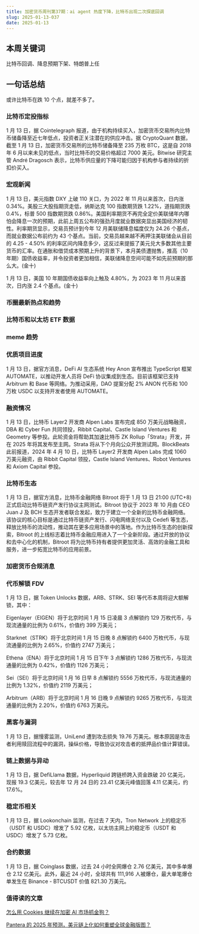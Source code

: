 ```yaml
---
title: 加密货币周刊第37期：ai agent 热度下降，比特币出现二次探底回调
slug: 2025-01-13-037
date: 2025-01-13
---
```


## 本周关键词

比特币回调、降息预期下架、特朗普上任

## 一句话总结

或许比特币在跌 10 个点，就差不多了。

### 比特币定投指标

1 月 13 日，据 Cointelegraph 报道，由于机构持续买入，加密货币交易所内比特币储备降至近七年低点，投资者正关注潜在的供应冲击。据 CryptoQuant 数据，截至 1 月 13 日，加密货币交易所的比特币储备降至 235 万枚 BTC，这是自 2018 年 6 月以来未见的低点，当时比特币的交易价格超过 7000 美元。Bitwise 研究主管 André Dragosch 表示，比特币供应量的下降可能归因于机构参与者持续的折扣价买入。

### 宏观新闻

1 月 13 日，美元指数 DXY 上破 110 关口，为 2022 年 11 月以来首次，日内涨 0.34%。美股三大股指期货走低，纳斯达克 100 指数期货跌 1.22%，道指期货跌 0.4%，标普 500 指数期货跌 0.86%。美国利率期货不再完全定价美联储年内哪怕会降息一次的预期，此前上周五公布的强劲月度就业数据突显出美国经济的韧性。利率期货显示，交易员预计到今年 12 月美联储降息幅度仅为 24.26 个基点，而就业数据公布前约为 43 个基点。当前，交易员越来越不再押注美联储会从目前的 4.25 - 4.50% 的利率区间内降息多少，这反过来提振了美元兑大多数其他主要货币的汇率。在通胀和借贷成本预期上升的背景下，本月美债遭抛售，推高（10 年期）国债收益率，并令投资者更加相信，美联储降息空间可能不如先前预期的那么大。(金十)

1 月 13 日，美国 10 年期国债收益率向上触及 4.80%，为 2023 年 11 月以来首次，日内涨 2.4 个基点。(金十)

### 币圈最新热点和趋势

### 比特币和以太坊 ETF 数据

### meme 趋势

### 优质项目进度

1 月 13 日，据官方消息，DeFi AI 生态系统 Hey Anon 宣布推出 TypeScript 框架 AUTOMATE，以推动开发人员将 DeFi 协议集成到生态。目前该框架已支持 Arbitrum 和 Base 等网络。为推动采用，DAO 提案分配 2% ANON 代币和 100 万枚 USDC 以支持开发者使用 AUTOMATE。

### 融资情况

1 月 13 日，比特币 Layer2 开发商 Alpen Labs 宣布完成 850 万美元战略融资，DBA 和 Cyber​​ Fun 共同领投，Ribbit Capital、Castle Island Ventures 和 Geometry 等参投。此轮资金将帮助其加速比特币 ZK Rollup「Strata」开发，并在 2025 年将其发布至主网。Strata 将从下个月向公众开放测试网。BlockBeats 此前报道，2024 年 4 月 10 日，比特币 Layer2 开发商 Alpen Labs 完成 1060 万美元融资，由 Ribbit Capital 领投，Castle Island Ventures、Robot Ventures 和 Axiom Capital 参投。

### 比特币生态

1 月 13 日，据官方消息，比特币金融网络 Bitroot 将于 1 月 13 日 21:00 (UTC+8) 正式启动比特币链资产发行协议主网测试。Bitroot 协议于 2023 年 10 月由 CEO Juan J 及 BCH 生态开发者联合发起，致力于建立一个全新的比特币金融网络。该协议的核心目标是通过比特币链资产发行、闪电网络支付以及 Cedefi 等生态，释放比特币的流动性，推动其在更多应用场景中的落地。作为比特币生态的创新探索，Bitroot 的上线标志着比特币金融应用进入了一个全新阶段。通过开放的协议和去中心化的机制，Bitroot 将为比特币持有者提供更加灵活、高效的金融工具和服务，进一步拓宽比特币的应用前景。

### 加密货币合规消息

### 代币解锁 FDV

1 月 13 日，据 Token Unlocks 数据，ARB、STRK、SEI 等代币本周将迎大额解锁，其中：

Eigenlayer（EIGEN）将于北京时间 1 月 15 日凌晨 3 点解锁约 129 万枚代币，与现流通量的比例为 0.61%，价值约 399 万美元；

Starknet（STRK）将于北京时间 1 月 15 日晚 8 点解锁约 6400 万枚代币，与现流通量的比例为 2.65%，价值约 2747 万美元；

Ethena（ENA）将于北京时间 1 月 15 日下午 3 点解锁约 1286 万枚代币，与现流通量的比例为 0.42%，价值约 1126 万美元；

Sei（SEI）将于北京时间 1 月 16 日早 8 点解锁约 5556 万枚代币，与现流通量的比例为 1.32%，价值约 2119 万美元；

Arbitrum（ARB）将于北京时间 1 月 16 日晚 9 点解锁约 9265 万枚代币，与现流通量的比例为 2.20%，价值约 6763 万美元。

### 黑客与漏洞

1 月 13 日，据慢雾监测，UniLend 遭到攻击损失 19.76 万美元。根本原因是攻击者利用赎回流程中的漏洞，操纵价格，导致协议对攻击者的抵押品价值计算错误。

### 链上数据与异动

1 月 13 日，据 DefiLlama 数据，Hyperliquid 跨链桥跨入资金跌破 20 亿美元，现报 19.3 亿美元，较去年 12 月 24 日的 23.41 亿美元峰值回落 4.11 亿美元，约 17.6%。

### 稳定币相关

1 月 13 日，据 Lookonchain 监测，在过去 7 天内，Tron Network 上的稳定币（USDT 和 USDC）增发了 5.92 亿枚，以太坊主网上的稳定币（USDT 和 USDC）增发了 5.73 亿枚。

### 合约数据

1 月 13 日，据 Coinglass 数据，过去 24 小时全网爆仓 2.76 亿美元，其中多单爆仓 2.12 亿美元。此外，最近 24 小时，全球共有 111,916 人被爆仓，最大单笔爆仓单发生在 Binance - BTCUSDT 价值 821.30 万美元。

### 值得读的文章

[怎么用 Cookies 继续在加密 AI 市场抓金狗？](https://www.theblockbeats.info/news/56547?from=kk)

[Pantera 的 2025 年预测，美元链上化如何重塑全球金融版图？](https://www.theblockbeats.info/news/56551?from=kk)

